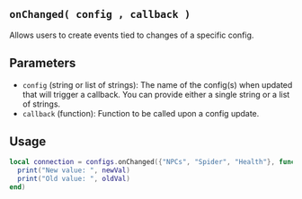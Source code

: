 ## `onChanged( config , callback )`

Allows users to create events tied to changes of a specific config.

## Parameters
- `config` (string or list of strings): The name of the config(s) when updated that will trigger a callback. You can provide either a single string or a list of strings.
- `callback` (function): Function to be called upon a config update.

## Usage
```lua filename="onChanged"
local connection = configs.onChanged({"NPCs", "Spider", "Health"}, function(newVal, oldVal)
  print("New value: ", newVal)
  print("Old value: ", oldVal)
end)
```